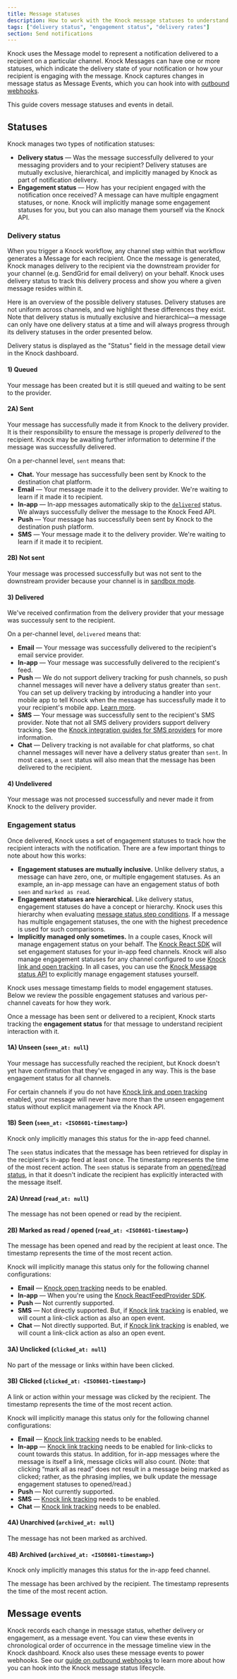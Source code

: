 ```yaml
---
title: Message statuses
description: How to work with the Knock message statuses to understand notification delivery and engagement rates.
tags: ["delivery status", "engagement status", "delivery rates"]
section: Send notifications
---
```


Knock uses the Message model to represent a notification delivered to a recipient on a particular channel. Knock Messages can have one or more statuses, which indicate the delivery state of your notification or how your recipient is engaging with the message. Knock captures changes in message status as Message Events, which you can hook into with [outbound webhooks](/send-and-manage-data/outbound-webhooks).

This guide covers message statuses and events in detail.

## Statuses

Knock manages two types of notification statuses:

- **Delivery status** — Was the message successfully delivered to your messaging providers and to your recipient? Delivery statuses are mutually exclusive, hierarchical, and implicitly managed by Knock as part of notification delivery.
- **Engagement status** — How has your recipient engaged with the notification once received? A message can have multiple engagment statuses, or none. Knock will implicitly manage some engagement statuses for you, but you can also manage them yourself via the Knock API.

### Delivery status

When you trigger a Knock workflow, any channel step within that workflow generates a Message for each recipient. Once the message is generated, Knock manages delivery to the recipient via the downstream provider for your channel (e.g. SendGrid for email delivery) on your behalf. Knock uses delivery status to track this delivery process and show you where a given message resides within it.

Here is an overview of the possible delivery statuses. Delivery statuses are not uniform across channels, and we highlight these differences they exist. Note that delivery status is mutually exclusive and hierarchical—a message can only have one delivery status at a time and will always progress through its delivery statuses in the order presented below.

Delivery status is displayed as the "Status" field in the message detail view in the Knock dashboard.

#### 1) Queued

Your message has been created but it is still queued and waiting to be sent to the provider.

#### 2A) Sent

Your message has successfully made it from Knock to the delivery provider. It is their responsibility to ensure the message is properly _delivered_ to the recipient. Knock may be awaiting further information to determine if the message was successfully delivered.

On a per-channel level, `sent` means that:

- **Chat.** Your message has successfully been sent by Knock to the destination chat platform.
- **Email** — Your message made it to the delivery provider. We're waiting to learn if it made it to recipient.
- **In-app** — In-app messages automatically skip to the [`delivered`](#delivered) status. We always successfully deliver the message to the Knock Feed API.
- **Push** — Your message has successfully been sent by Knock to the destination push platform.
- **SMS** — Your message made it to the delivery provider. We're waiting to learn if it made it to recipient.

#### 2B) Not sent

Your message was processed successfully but was not sent to the downstream provider because your channel is in [sandbox mode](/integrations/overview#sandbox-mode).

#### 3) Delivered

We've received confirmation from the delivery provider that your message was successuly sent to the recipient.

On a per-channel level, `delivered` means that:

- **Email** — Your message was successfully delivered to the recipient's email service provider.
- **In-app** —  Your message was successfully delivered to the recipient's feed.
- **Push** — We do not support delivery tracking for push channels, so push channel messages will never have a delivery status greater than `sent`. You can set up delivery tracking by introducing a handler into your mobile app to tell Knock when the message has successfully made it to your recipient's mobile app. [Learn more](TODO).
- **SMS** — Your message was successfully sent to the recipient's SMS provider. Note that not all SMS delivery providers support delivery tracking. See the [Knock integration guides for SMS providers](/integrations/sms/overview) for more information.
- **Chat** — Delivery tracking is not available for chat platforms, so chat channel messages will never have a delivery status greater than `sent`. In most cases, a `sent` status will also mean that the message has been delivered to the recipient.

#### 4) Undelivered

Your message was not processed successfully and never made it from Knock to the delivery provider.

### Engagement status

Once delivered, Knock uses a set of engagement statuses to track how the recipient interacts with the notification. There are a few important things to note about how this works:

- **Engagement statuses are mutually inclusive.** Unlike delivery status, a message can have zero, one, or multiple engagement statuses. As an example, an in-app message can have an engagement status of both `seen` and `marked as read`.
- **Engagement statuses are hierarchical.** Like delivery status, engagement statuses do have a concept or hierarchy. Knock uses this hierarchy when evaluating [message status step conditions](/designing-workflows/step-conditions#message-status-conditions). If a message has multiple engagement statuses, the one with the highest precedence is used for such comparisons.
- **Implicitly managed only sometimes.** In a couple cases, Knock will manage engagement status on your behalf. The [Knock React SDK](/in-app-ui/react/overview) will set engagement statuses for your in-app feed channels. Knock will also manage engagement statuses for any channel configured to use [Knock link and open tracking](/send-notifications/tracking). In all cases, you can use the [Knock Message status API](/reference#update-message-status) to explicitly manage engagement statuses yourself.

Knock uses message timestamp fields to model engagement statuses. Below we review the possible engagement statuses and various per-channel caveats for how they work.

Once a message has been sent or delivered to a recipient, Knock starts tracking the **engagement status** for that message to understand recipient interaction with it.

#### 1A) Unseen (`seen_at: null`)

Your message has successfully reached the recipient, but Knock doesn't yet have confirmation that they've engaged in any way. This is the base engagement status for all channels.

For certain channels if you do not have [Knock link and open tracking](/send-notifications/tracking) enabled, your message will never have more than the unseen engagement status without explicit management via the Knock API.

#### 1B) Seen (`seen_at: <ISO8601-timestamp>`)

Knock only implicitly manages this status for the in-app feed channel.

The `seen` status indicates that the message has been retrieved for display in the recipient's in-app feed at least once. The timestamp represents the time of the most recent action. The `seen` status is separate from an [opened/read status](/send-notifications/message-statuses#2b-marked-as-read--opened-read_at-iso8601-timestamp), in that it doesn't indicate the recipient has explicitly interacted with the message itself.

#### 2A) Unread (`read_at: null`)

The message has not been opened or read by the recipient.

#### 2B) Marked as read / opened (`read_at: <ISO8601-timestamp>`)

The message has been opened and read by the recipient at least once. The timestamp represents the time of the most recent action.

Knock will implicitly manage this status only for the following channel configurations:

- **Email** — [Knock open tracking](/send-notifications/tracking) needs to be enabled.
- **In-app** —  When you're using the [Knock ReactFeedProvider SDK](/in-app-ui/react/feed).
- **Push** — Not currently supported.
- **SMS** — Not directly supported. But, if [Knock link tracking](/send-notifications/tracking) is enabled, we will count a link-click action as also an open event.
- **Chat** — Not directly supported. But, if [Knock link tracking](/send-notifications/tracking) is enabled, we will count a link-click action as also an open event.

#### 3A) Unclicked (`clicked_at: null`)

No part of the message or links within have been clicked.

#### 3B) Clicked (`clicked_at: <ISO8601-timestamp>`)

A link or action within your message was clicked by the recipient. The timestamp represents the time of the most recent action.

Knock will implicitly manage this status only for the following channel configurations:

- **Email** — [Knock link tracking](/send-notifications/tracking) needs to be enabled.
- **In-app** — [Knock link tracking](/send-notifications/tracking) needs to be enabled for link-clicks to count towards this status. In addition, for in-app messages where the message is itself a link, message clicks will also count. (Note: that clicking “mark all as read” does not result in a message being marked as clicked; rather, as the phrasing implies, we bulk update the message engagement statuses to opened/read.)
- **Push** — Not currently supported.
- **SMS** — [Knock link tracking](/send-notifications/tracking) needs to be enabled.
- **Chat** — [Knock link tracking](/send-notifications/tracking) needs to be enabled.

#### 4A) Unarchived (`archived_at: null`)

The message has not been marked as archived.

#### 4B) Archived (`archived_at: <ISO8601-timestamp>`)

Knock only implicitly manages this status for the in-app feed channel.

The message has been archived by the recipient. The timestamp represents the time of the most recent action.

## Message events

Knock records each change in message status, whether delivery or engagement, as a message event. You can view these events in chronological order of occurrence in the message timeline view in the Knock dashboard. Knock also uses these message events to power webhooks. See our [guide on outbound webhooks](/send-and-manage-data/outbound-webhooks) to learn more about how you can hook into the Knock message status lifecycle.

